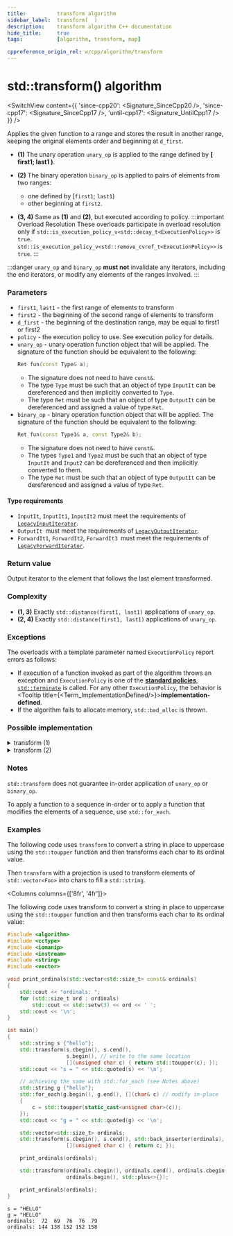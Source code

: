 ```yaml
---
title:			transform algorithm
sidebar_label:	transform(  )
description:	transform algorithm C++ documentation
hide_title:		true
tags:			[algorithm, transform, map]

cppreference_origin_rel: w/cpp/algorithm/transform
---
```



<!-- Terms -->


<!----------------- Codes ---------------------->


# std::transform() algorithm

<SwitchView content={{
	'since-cpp20': <Signature_SinceCpp20 />,
	'since-cpp17': <Signature_SinceCpp17 />,
	'until-cpp17': <Signature_UntilCpp17 />
}} />

Applies the given function to a range and stores the result in another range, keeping the original elements order and beginning at `d_first`.

- **(1)** The unary operation `unary_op` is applied to the range defined by **[ first1; last1 )**.

- **(2)** The binary operation `binary_op` is applied to pairs of elements from two ranges:
	- one defined by [`first1`; `last1`)
	- other beginning at `first2`.

- **(3, 4)** Same as **(1)** and **(2)**, but executed according to policy.
	:::important Overload Resolution
	These overloads participate in overload resolution only if
	<Until v='cpp20'> <code>std::is_execution_policy_v&lt;std::decay_t&lt;ExecutionPolicy&gt;&gt;</code> is <code>true</code>. </Until>
	<Since v='cpp20'> <code>std::is_execution_policy_v&lt;std::remove_cvref_t&lt;ExecutionPolicy&gt;&gt;</code> is <code>true</code>. </Since>
	:::

:::danger
`unary_op` and `binary_op` **must not** invalidate any iterators, including the end iterators, or modify any elements of the ranges involved.
:::

### Parameters

- `first1`, `last1` - the first range of elements to transform
- `first2` - the beginning of the second range of elements to transform
- `d_first` - the beginning of the destination range, may be equal to first1 or first2
- `policy` - the execution policy to use. See execution policy for details.
- `unary_op` - unary operation function object that will be applied.
	The signature of the function should be equivalent to the following:
	```cpp
	Ret fun(const Type& a);
	```
	- The signature does not need to have `const&`.
	- The type `Type` must be such that an object of type `InputIt` can be dereferenced and then implicitly converted to `Type`.
	- The type `Ret` must be such that an object of type `OutputIt` can be dereferenced and assigned a value of type `Ret`.
- `binary_op` - binary operation function object that will be applied.
	The signature of the function should be equivalent to the following:
	```cpp
	Ret fun(const Type1& a, const Type2& b);
	```
	- The signature does not need to have `const&`.
	- The types `Type1` and `Type2` must be such that an object of type `InputIt` and `Input2` can be dereferenced and then implicitly converted to them.
	- The type `Ret` must be such that an object of type `OutputIt` can be dereferenced and assigned a value of type `Ret`.

#### Type requirements

- `InputIt`, `InputIt1`, `InputIt2` must meet the requirements of [`LegacyInputIterator`](/docs/named_req/LegacyInputIterator).
- `OutputIt `must meet the requirements of [`LegacyOutputIterator`](/docs/named_req/LegacyOutputIterator).
- `ForwardIt1`, `ForwardIt2`, `ForwardIt3 `must meet the requirements of [`LegacyForwardIterator`](/docs/named_req/LegacyForwardIterator).

### Return value

Output iterator to the element that follows the last element transformed.

### Complexity

- **(1, 3)** Exactly `std::distance(first1, last1)` applications of `unary_op`.
- **(2, 4)** Exactly `std::distance(first1, last1)` applications of `unary_op`.

### Exceptions

The overloads with a template parameter named `ExecutionPolicy` report errors as follows:
- If execution of a function invoked as part of the algorithm throws an exception and `ExecutionPolicy` is one of the [**standard policies**](#), [`std::terminate`](#) is called.
	For any other `ExecutionPolicy`, the behavior is <Tooltip title={<Term_ImplementationDefined/>}>**implementation-defined**</Tooltip>.
- If the algorithm fails to allocate memory, `std::bad_alloc` is thrown.

### Possible implementation

<details>
<summary>transform (1)</summary>

```cpp
template< class InputIt, class OutputIt, class UnaryOperation >
OutputIt transform( InputIt first1, InputIt last1, OutputIt d_first, UnaryOperation unary_op )
{
	while (first1 != last1)
		*d_first++ = unary_op(*first1++);

	return d_first;
}
```

</details>

<details>
<summary>transform (2)</summary>

```cpp
template< class InputIt1, class InputIt2, class OutputIt, class BinaryOperation >
OutputIt transform(InputIt1 first1, InputIt1 last1,
		InputIt2 first2, OutputIt d_first,
		BinaryOperation binary_op)
{
	while (first1 != last1)
		*d_first++ = binary_op(*first1++, *first2++);

	return d_first;
}
```

</details>

### Notes

`std::transform` does not guarantee in-order application of `unary_op` or `binary_op`.

To apply a function to a sequence in-order or to apply a function that modifies the elements of a sequence, use `std::for_each`.

### Examples

The following code uses `transform` to convert a string in place to uppercase using the `std::toupper` function and then transforms each char to its ordinal value.

Then `transform` with a projection is used to transform elements of `std::vector<Foo>` into chars to fill a `std::string`.

<Columns columns={['8fr', '4fr']}>
<div>

The following code uses transform to convert a string in place to uppercase using the `std::toupper` function and then transforms each char to its ordinal value:

```cpp title='Main.cpp' showLineNumbers
#include <algorithm>
#include <cctype>
#include <iomanip>
#include <iostream>
#include <string>
#include <vector>

void print_ordinals(std::vector<std::size_t> const& ordinals)
{
    std::cout << "ordinals: ";
    for (std::size_t ord : ordinals)
        std::cout << std::setw(3) << ord << ' ';
    std::cout << '\n';
}

int main()
{
    std::string s {"hello"};
    std::transform(s.cbegin(), s.cend(),
                   s.begin(), // write to the same location
                   [](unsigned char c) { return std::toupper(c); });
    std::cout << "s = " << std::quoted(s) << '\n';

    // achieving the same with std::for_each (see Notes above)
    std::string g {"hello"};
    std::for_each(g.begin(), g.end(), [](char& c) // modify in-place
    {
        c = std::toupper(static_cast<unsigned char>(c));
    });
    std::cout << "g = " << std::quoted(g) << '\n';

    std::vector<std::size_t> ordinals;
    std::transform(s.cbegin(), s.cend(), std::back_inserter(ordinals),
                   [](unsigned char c) { return c; });

    print_ordinals(ordinals);

    std::transform(ordinals.cbegin(), ordinals.cend(), ordinals.cbegin(),
                   ordinals.begin(), std::plus<>{});

    print_ordinals(ordinals);
}
```

</div>
<div>

```plaintext title="Output"
s = "HELLO"
g = "HELLO"
ordinals:  72  69  76  76  79 
ordinals: 144 138 152 152 158
```

</div>
</Columns>
